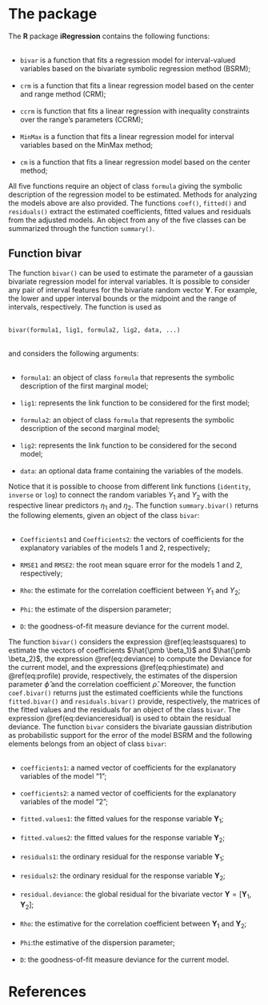 # The package {#package}

The **R** package **iRegression** contains the following functions: </br></br>


- `bivar` is a function that fits a regression model for interval-valued variables based on the bivariate symbolic regression method (BSRM);</br></br>
- `crm` is a function that fits a linear regression model based on the center and range method (CRM);</br></br>
- `ccrm` is function that fits a linear regression with inequality constraints over the range's parameters (CCRM);</br></br>
- `MinMax` is a function that fits a linear regression model for interval variables based on the MinMax method;</br></br>
- `cm` is a function that fits a linear regression model based on the center method;

All five functions require an object of class `formula` giving the symbolic description of the regression model to be estimated. Methods for analyzing the models above are also provided. The functions `coef()`, `fitted()` and `residuals()` extract the estimated coefficients, fitted values and residuals from the adjusted models. An object from any of the five classes can be summarized through the function `summary()`.

## Function bivar

The function `bivar()` can be used to estimate the parameter of a gaussian bivariate regression model for interval variables. It is possible to consider any pair of interval features for the bivariate random vector $\pmb Y$. For example, the lower and upper interval bounds or the midpoint and the range of intervals, respectively. The function is used as </br></br>


`bivar(formula1, lig1, formula2, lig2, data, ...)` </br></br>


and considers the following arguments: </br></br>

- `formula1`: an object of class `formula` that represents the symbolic description of the first marginal model;</br></br>
- `lig1`: represents the link function to be considered for the first model;</br></br>
- `formula2`: an object of class `formula` that represents the symbolic description of the second marginal model;</br></br>
- `lig2`: represents the link function to be considered for the second model;</br></br>
- `data`: an optional data frame containing the variables of the models.

Notice that it is possible to choose from different link functions (`identity`, `inverse` or `log`) to connect the random variables $Y_1$ and $Y_2$ with the respective linear predictors $\eta_1$ and $\eta_2$. The function `summary.bivar()` returns the following elements, given an object of the class `bivar`: </br></br>

- `Coefficients1` and `Coefficients2`: the vectors of coefficients for the explanatory variables of the models 1 and 2, respectively;</br></br>
- `RMSE1` and `RMSE2`: the root mean square error for the models 1 and 2, respectively;</br></br>
- `Rho`: the estimate for the correlation coefficient between $Y_1$ and $Y_2$;</br></br>
- `Phi`: the estimate of the dispersion parameter;</br></br>
- `D`: the goodness-of-fit measure deviance for the current model.

The function `bivar()` considers the expression \@ref(eq:leastsquares) to estimate the vectors of coefficients $\hat{\pmb \beta_1}$ and $\hat{\pmb \beta_2}$, the expression \@ref(eq:deviance) to compute the Deviance for the current model, and the expressions \@ref(eq:phiestimate) and \@ref(eq:profile) provide, respectively, the estimates of the dispersion parameter $\hat{\phi}$ and the correlation coefficient $\hat{\rho}$. Moreover, the function `coef.bivar()` returns just the estimated coefficients while the functions `fitted.bivar()` and `residuals.bivar()` provide, respectively, the matrices of the fitted values and the residuals for an object of the class `bivar`. The expression \@ref(eq:devianceresidual) is used to obtain the residual deviance. The function `bivar` considers the bivariate gaussian distribution as probabilistic support for the error of the model BSRM and the following elements belongs from an object of class `bivar`: </br></br>

- `coefficients1`: a named vector of coefficients for the explanatory variables of the model "1";</br></br>
- `coefficients2`:	a named vector of coefficients for the explanatory variables of the model "2";</br></br>
- `fitted.values1`: the fitted values for the response variable $\pmb Y_1$;</br></br>
- `fitted.values2`: the fitted values for the response variable $\pmb Y_2$;</br></br>
- `residuals1`: the ordinary residual for the response variable $\pmb Y_1$;</br></br>
- `residuals2`: the ordinary residual for the response variable $\pmb Y_2$;</br></br>
- `residual.deviance`:	the global residual for the bivariate vector $\pmb Y = [\pmb Y_1, \pmb Y_2]$;</br></br>
- `Rho`: the estimative for the correlation coefficient between $\pmb Y_1$ and $\pmb Y_2$;</br></br>
- `Phi`:the estimative of the dispersion parameter;</br></br>
- `D`:	the goodness-of-fit measure deviance for the current model.

# References {-}